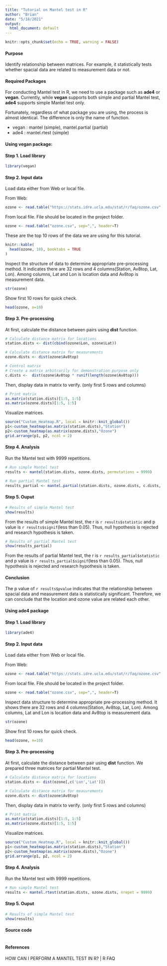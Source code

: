 ```yaml
---
title: "Tutorial on Mantel test in R"
author: "Brian"
date: "5/18/2021"
output:
  html_document: default
---
```


```r
knitr::opts_chunk$set(echo = TRUE, warning = FALSE)

```

#### Purpose

Identify relationship between matrices. For example, it statistically tests whether spacial data are related to  measurement data or not.

#### Required Packages

For conducting Mantel test in R, we need to use a package such as **ade4** or **vegan**. Currently, while **vegan** supports both simple and partial Mantel test, **ade4** supports simple Mantel test only.

Fortunately, regardless of what package you are using, the process is almost identical. The difference is only the name of function.

- vegan : mantel (simple), mantel.partial (partial) 
- ade4 : mantel.rtest (simple)

#### Using **vegan** package:

#### Step 1. Load library

```r
library(vegan)
```

#### Step 2. Input data

Load data either from Web or local file.

From Web:

```r
ozone <- read.table("https://stats.idre.ucla.edu/stat/r/faq/ozone.csv", sep=",", header=T)
```

From local file. File should be located in the project folder.

```r
ozone <- read.table("ozone.csv", sep=",", header=T)
```

These are the top 10 rows of the data we are using for this tutorial.

```r
knitr::kable(
  head(ozone, 10), booktabs = TRUE
)
```

Inspect the structure of data to determine appropriate pre-processing method. It indicates there are 32 rows and 4 columns(Station, Av8top, Lat, Lon). Among columns, Lat and Lon is location data and Av8top is measurement data.

```r
str(ozone)
```

Show first 10 rows for quick check.
```r
head(ozone, n=10)
```

#### Step 3. Pre-processing

At first, calculate the distance between pairs using **dist** function.

```r
# Calculate distance matrix for locations
station.dists <- dist(cbind(ozone$Lon, ozone$Lat)) 

# Calculate distance matrix for measurements
ozone.dists <- dist(ozone$Av8top)

# Control matrix
# Create a matrix arbitrarily for demonstration purpose only
c.dists <-  dist(ozone$Av8top * runif(length(ozone$Av8top)))

```

Then, display data in matrix to verify. (only first 5 rows and columns)

```r
# Print matrix
as.matrix(station.dists)[1:5, 1:5]
as.matrix(ozone.dists)[1:5, 1:5]
```


Visualize matrices. 

```r
source("Custom_Heatmap.R", local = knitr::knit_global())
p1<-custom_heatmap(as.matrix(station.dists),"Station")
p2<-custom_heatmap(as.matrix(ozone.dists),"Ozone")
grid.arrange(p1, p2, ncol = 2)   

```

#### Step 4. Analysis

Run the Mantel test with 9999 repetitions.

```r
# Run simple Mantel test
results <- mantel(station.dists, ozone.dists, permutations = 9999)

# Run partial Mantel test
results_partial <- mantel.partial(station.dists, ozone.dists, c.dists, permutations = 9999)
```

#### Step 5. Ouput

```r
# Results of simple Mantel test
show(results)
```

From the results of simple Mantel test, the r is `r results$statistic` and p value is `r results$signif`(less than 0.05). Thus, null hypothesis is rejected and research hypothesis is taken.

```r
# Results of partial Mantel test
show(results_partial)
```

From the results of partial Mantel test, the r is `r results_partial$statistic` and p value is `r results_partial$signif`(less than 0.05). Thus, null hypothesis is rejected and research hypothesis is taken.

#### Conclusion

The p value of `r results$pvalue` indicates that the relationship between spacial data and measurement data is statistically significant. Therefore, we can conclude that the location and ozone value are related each other.

#### Using **ade4** package 

#### Step 1. Load library

```r
library(ade4)
```

#### Step 2. Input data

Load data either from Web or local file.

From Web:

```r
ozone <- read.table("https://stats.idre.ucla.edu/stat/r/faq/ozone.csv", sep=",", header=T)
```

From local file. File should be located in the project folder.

```r
ozone <- read.table("ozone.csv", sep=",", header=T)
```

Inspect data structure to determine appropriate pre-processing method. It shows there are 32 rows and 4 columns(Station, Av8top, Lat, Lon). Among columns, Lat and Lon is location data and Av8top is measurement data.

```r
str(ozone)
```

Show first 10 rows for quick check.
```r
head(ozone, n=10)
```

#### Step 3. Pre-processing

At first, calculate the distance between pair using **dist** function. We prepared three matrices for partial Mantel test.

```r
# Calculate distance matrix for locations
station.dists <- dist(ozone[,c('Lon','Lat')]) 

# Calculate distance matrix for measurements
ozone.dists <- dist(ozone$Av8top)
```

Then, display data in matrix to verify. (only first 5 rows and columns)

```r
# Print matrix
as.matrix(station.dists)[1:5, 1:5]
as.matrix(ozone.dists)[1:5, 1:5]
```


Visualize matrices. 

```r
source("Custom_Heatmap.R", local = knitr::knit_global())
p1<-custom_heatmap(as.matrix(station.dists),"Station")
p2<-custom_heatmap(as.matrix(ozone.dists),"Ozone")
grid.arrange(p1, p2, ncol = 2)   

```

#### Step 4. Analysis

Run the Mantel test with 9999 repetitions.

```r
# Run simple Mantel test
results <- mantel.rtest(station.dists, ozone.dists, nrepet = 9999)
```

#### Step 5. Ouput

```r
# Results of simple Mantel test
show(results)
```

#### Source code

```r
```

#### References

HOW CAN I PERFORM A MANTEL TEST IN R? | R FAQ